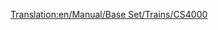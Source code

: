[[Translation:en/Manual/Base Set/Trains/CS4000]]
{{it/Manual/Base Set/Trains/Treni|Image=[[File:en/Manual/Base Set/Trains/Cs4000.png]]
|Name=CS4000
|Cost=€ 53.906
|Speed=96 km/h (60 mph)
|Weight=150 t
|Power=4.056 hp (2,984 kW)
|Annual=€ 4.112
|Designed=1961
|Lifespan=20
|Capacity=N/A
|Description=La CS4000 è molto potente nonostante la bassa velocità, quindi è più adatta per i treni merci pesanti.
|Real-life=La CS4000 ricorda le [https://www.wikipedia.org/wiki/Krauss-Maffei_ML_4000_C'C' Krauss-Maffei ML-4000]. CS stà per [https://www.wikipedia.org/wiki/it:Chris Sawyer Chris Sawyer].
}}